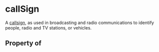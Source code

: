 # callSign

A <a href="https://en.wikipedia.org/wiki/Call_sign">callsign</a>, as used in broadcasting and radio communications to identify people, radio and TV stations, or vehicles.

## Property of



